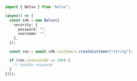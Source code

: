 ```typescript CreateCustomer.ts
import { Belvo } from "belvo";

(async() => {
  const sdk = new Belvo({
    security: {
      password: "",
      username: "",
    },
  });

  const res = await sdk.customers.createCustomer("string");

  if (res.statusCode == 200) {
    // handle response
  }
})();
```
